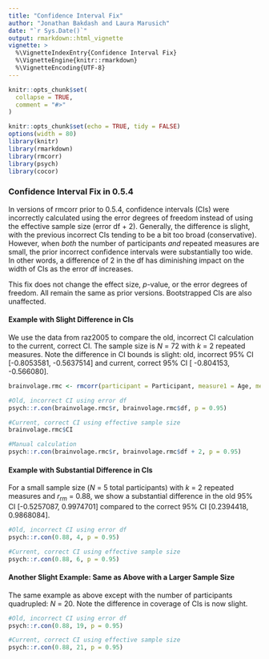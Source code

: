 ---
title: "Confidence Interval Fix"
author: "Jonathan Bakdash and Laura Marusich"
date: "`r Sys.Date()`"
output: rmarkdown::html_vignette
vignette: >
  %\VignetteIndexEntry{Confidence Interval Fix}
  %\VignetteEngine{knitr::rmarkdown}
  %\VignetteEncoding{UTF-8}
---

```{r, include = FALSE}
knitr::opts_chunk$set(
  collapse = TRUE,
  comment = "#>"
)
```

```{r setup, include=FALSE}
knitr::opts_chunk$set(echo = TRUE, tidy = FALSE)
options(width = 80)
library(knitr)
library(rmarkdown)
library(rmcorr) 
library(psych)
library(cocor) 

```

### Confidence Interval Fix in 0.5.4
In versions of rmcorr prior to 0.5.4, confidence intervals (CIs) were incorrectly calculated using the error degrees of freedom instead of using the effective sample size (error df + 2). Generally, the difference is slight, with the previous incorrect CIs tending to be a bit too broad (conservative). However, when *both* the number of participants *and* repeated measures are small, the prior incorrect confidence intervals were substantially too wide. In other words, a difference of 2 in the df has diminishing impact on the width of CIs as the error df increases.

This fix does not change the effect size, *p*-value, or the error degrees of freedom. All remain the same as prior versions. Bootstrapped CIs are also unaffected.

#### Example with Slight Difference in CIs
We use the data from raz2005 to compare the old, incorrect CI calculation to the current, correct CI. The sample size is *N* = 72 with *k* = 2 repeated measures. Note the difference in CI bounds is slight: old, incorrect 95\% CI [-0.8053581, -0.5637514] and current, correct 95\% CI [ -0.804153, -0.566080].
```{r}
brainvolage.rmc <- rmcorr(participant = Participant, measure1 = Age, measure2 = Volume, dataset = raz2005)

#Old, incorrect CI using error df
psych::r.con(brainvolage.rmc$r, brainvolage.rmc$df, p = 0.95)

#Current, correct CI using effective sample size
brainvolage.rmc$CI

#Manual calculation
psych::r.con(brainvolage.rmc$r, brainvolage.rmc$df + 2, p = 0.95)
```
#### Example with Substantial Difference in CIs
For a small sample size (*N* = 5 total participants) with *k* = 2 repeated measures and *r*<sub>*rm*</sub> = 0.88, we show a substantial difference in the old 95\% CI [-0.5257087, 0.9974701] compared to the correct 95\% CI [0.2394418, 0.9868084].
```{r}
#Old, incorrect CI using error df
psych::r.con(0.88, 4, p = 0.95)

#Current, correct CI using effective sample size
psych::r.con(0.88, 6, p = 0.95)
```
#### Another Slight Example: Same as Above with a Larger Sample Size
The same example as above except with the number of participants quadrupled: *N* = 20. Note the difference in coverage of CIs is now slight.
```{r}
#Old, incorrect CI using error df
psych::r.con(0.88, 19, p = 0.95)

#Current, correct CI using effective sample size
psych::r.con(0.88, 21, p = 0.95)
```